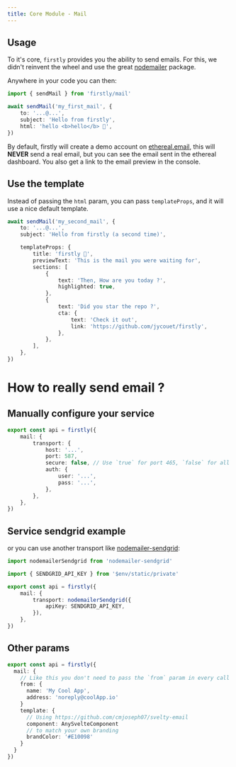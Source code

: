 ```yaml
---
title: Core Module - Mail
---
```


## Usage

To it's core, `firstly` provides you the ability to send emails. For this, we didn't reinvent the
wheel and use the great [nodemailer](https://nodemailer.com/) package.

Anywhere in your code you can then:

```ts
import { sendMail } from 'firstly/mail'

await sendMail('my_first_mail', {
	to: '...@...',
	subject: 'Hello from firstly',
	html: 'hello <b>hello</b> 👋',
})
```

By default, firstly will create a demo account on [ethereal.email](https://ethereal.email/), this
will **NEVER** send a real email, but you can see the email sent in the ethereal dashboard. You also
get a link to the email preview in the console.

## Use the template

Instead of passing the `html` param, you can pass `templateProps`, and it will use a nice default
template.

```ts
await sendMail('my_second_mail', {
	to: '...@...',
	subject: 'Hello from firstly (a second time)',

	templateProps: {
		title: 'firstly 👋',
		previewText: 'This is the mail you were waiting for',
		sections: [
			{
				text: 'Then, How are you today ?',
				highlighted: true,
			},
			{
				text: 'Did you star the repo ?',
				cta: {
					text: 'Check it out',
					link: 'https://github.com/jycouet/firstly',
				},
			},
		],
	},
})
```

# How to really send email ?

## Manually configure your service

```ts
export const api = firstly({
	mail: {
		transport: {
			host: '...',
			port: 587,
			secure: false, // Use `true` for port 465, `false` for all other ports
			auth: {
				user: '...',
				pass: '...',
			},
		},
	},
})
```

## Service sendgrid example

or you can use another transport like
[nodemailer-sendgrid](https://www.npmjs.com/package/nodemailer-sendgrid):

```ts
import nodemailerSendgrid from 'nodemailer-sendgrid'

import { SENDGRID_API_KEY } from '$env/static/private'

export const api = firstly({
	mail: {
		transport: nodemailerSendgrid({
			apiKey: SENDGRID_API_KEY,
		}),
	},
})
```

## Other params

```ts
export const api = firstly({
  mail: {
    // Like this you don't need to pass the `from` param in every call
    from: {
      name: 'My Cool App',
      address: 'noreply@coolApp.io'
    }
    template: {
      // Using https://github.com/cmjoseph07/svelty-email
      component: AnySvelteComponent
      // to match your own branding
      brandColor: '#E10098'
    }
  }
})
```
